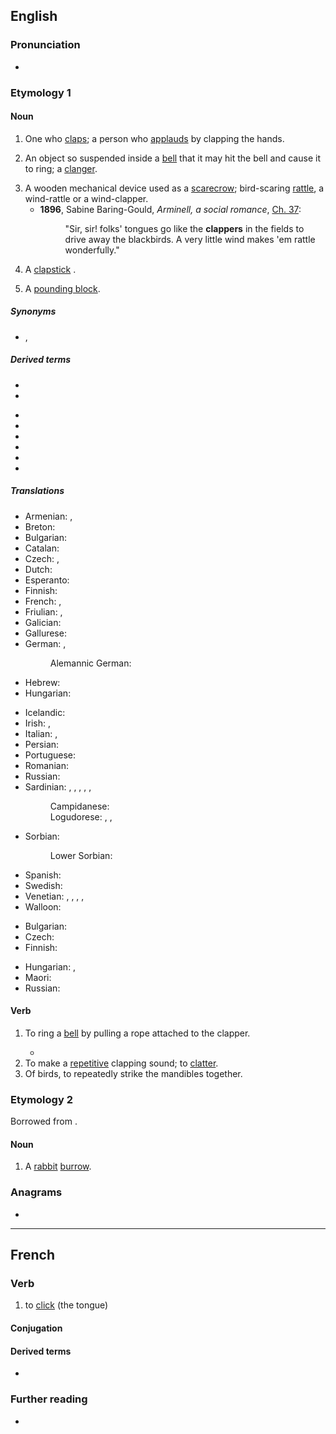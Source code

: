{{also|Clapper}}
==English==

===Pronunciation===
* {{rhymes|æpə(r)|lang=en}}

===Etymology 1===
{{suffix|en|clap|er}}

====Noun====
{{en-noun}}

# One who [[clap]]s; a person who [[applaud]]s by clapping the hands.
# {{senseid|en|bell}} An object so suspended inside a [[bell]] that it may hit the bell and cause it to ring; a [[clanger]].
# A wooden mechanical device used as a [[scarecrow]]; bird-scaring [[rattle]], a wind-rattle or a wind-clapper.
#* '''1896''', Sabine Baring-Gould, ''Arminell, a social romance'', [[Wikisource:Arminell, a social romance/Chapter 37|Ch.&nbsp;37]]:
#*: "Sir, sir! folks' tongues go like the '''clappers''' in the fields to drive away the blackbirds. A very little wind makes 'em rattle wonderfully."
# A [[clapstick]] {{q|musical instrument}}.
# {{lb|en|sewing}} A [[pounding block]].

=====Synonyms=====
* {{sense|musical instrument}} {{l|en|clapstick}}, {{l|en|musicstick}}

=====Derived terms=====
* {{l|en|clapperboard}}
* {{l|en|clapperboy}}
<!--"clapper bridge" is not derived from "clapper"-->
* {{l|en|clapperclaw}}
* {{l|en|clapperless}}
* {{l|en|clapper talk}}
* {{l|en|clapper-valve}}
* {{l|en|handclapper}}
* {{l|en|like the clappers}}

=====Translations=====
{{trans-top|the tongue of a bell}}
* Armenian: {{t+|hy|լեզվակ}}, {{t+|hy|զանգալեզվակ}}
* Breton: {{t+|br|bazhoulenn|f}}
* Bulgarian: {{t+|bg|ези́к|m}}
* Catalan: {{t+|ca|batall|m}}
* Czech: {{t|cs|srdce zvonu}}, {{t+|cs|srdce}}
* Dutch: {{t+|nl|klepel|m}}
* Esperanto: {{t+|eo|koro}}
* Finnish: {{t+|fi|kieli}}
* French: {{t+|fr|batail|m}}, {{t+|fr|battant|m}}
* Friulian: {{t|fur|batocj|m}}, {{t|fur|banducel|m}}
* Galician: {{t+|gl|badalo|m}}
* Gallurese: {{t|sdn|battaddólu}}
* German: {{t+|de|Klöppel|m}}, {{t|de|Schwengel|m}}
*: Alemannic German: {{t|gsw|Challe|m}}
* Hebrew: {{t+|he|עִנְבָּל|m|tr=inbal}}
* Hungarian: {{t+|hu|harangnyelv}}
{{trans-mid}}
* Icelandic: {{t+|is|kólfur|m}}
* Irish: {{t|ga|boschrann|m}}, {{t|ga|teanga cloig|f}}
* Italian: {{t+|it|battaglio}}, {{t+|it|batacchio|m}}
* Persian: {{t+|fa|جرس|tr=jaras}}
* Portuguese: {{t+|pt|badalo|m}}
* Romanian: {{t+|ro|limbă|f}}
* Russian: {{t|ru|[[язы́к]] ([[колокол|ко́локола]])|m}}
* Sardinian: {{t|sc|batazu|m}}, {{t|sc|batarzu|m}}, {{t|sc|batalzu|m}}, {{t|sc|batàgliu|m}}, {{t|sc|antarzu|m}}, {{t|sc|entazu|m}}
*: Campidanese: {{t|sc|tratallu}}
*: Logudorese: {{t|sc|battazu}}, {{t|sc|piròne}}, {{t|sc|limbèddu}}
* Sorbian:
*: Lower Sorbian: {{t|dsb|palica|f}}
* Spanish: {{t+|es|badajo|m}}
* Swedish: {{t+|sv|kläpp|c}}
* Venetian: {{t|vec|batocio|m}}, {{t|vec|batòcolo|m}}, {{t|vec|batòc|m}}, {{t|vec|batidor|m}}, {{t|vec|batibèƚo|m}}
* Walloon: {{t+|wa|bata|m}}
{{trans-bottom}}

{{trans-top|rattle}}
* Bulgarian: {{t+|bg|кречетало|n}}
* Czech: {{t|cs|řehtačka|f}}
* Finnish: {{t+|fi|räikkä}}
{{trans-mid}}
* Hungarian: {{t|hu|kereplő}}, {{t|hu|szélkelep}}
* Maori: {{t|mi|ngutu rakiraki}}
* Russian: {{t+|ru|трещо́тка|f}}
{{trans-bottom}}

====Verb====
{{en-verb}}

# {{lb|en|transitive}} To ring a [[bell]] by pulling a rope attached to the clapper.
#* {{quote-book|title=A rudimentary treatise on clocks and watches and bells|author=Baron Edmund Beckett Grimthorpe|year=1903|passage=It is still necessary to warn clergymen against allowing the lazy and pernicious practice of ''''clappering''',' ''i.e.'' tying the bell-rope to the clapper, and pulling it instead of the bell.}}
# To make a [[repetitive]] clapping sound; to [[clatter]].
# Of birds, to repeatedly strike the mandibles together.

===Etymology 2===
Borrowed from {{bor|en|fr|clapier}}.

====Noun====
{{en-noun}}

# {{lb|en|obsolete}} A [[rabbit]] [[burrow]].

{{Webster 1913}}

===Anagrams===
* {{anagrams|en|crapple}}

----

==French==

===Verb===
{{fr-verb}}

# to [[click]] (the tongue)

====Conjugation====
{{fr-conj-auto}}

====Derived terms====
* {{l|fr|clappement}}

===Further reading===
* {{R:TLFi}}